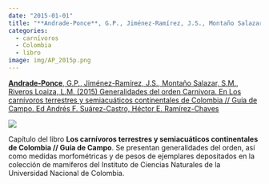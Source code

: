 ```yaml
---
date: "2015-01-01"
title: "**Andrade-Ponce**, G.P., Jiménez-Ramírez, J.S., Montaño Salazar, S.M., Riveros Loaiza, L.M. (2015) Generalidades del orden Carnivora. En Los carnívoros terrestres y semiacuáticos continentales de Colombia // Guía de Campo. Ed Andrés F. Suárez-Castro, Héctor E. Ramírez-Chaves"
categories:
  - carnívoros
  - Colombia
  - libro
image: img/AP_2015p.png
---
```


[**Andrade-Ponce**, G.P., Jiménez-Ramírez, J.S., Montaño Salazar, S.M., Riveros Loaiza, L.M. (2015) Generalidades del orden Carnivora. En Los carnívoros terrestres y semiacuáticos continentales de Colombia // Guía de Campo. Ed Andrés F. Suárez-Castro, Héctor E. Ramírez-Chaves](https://www.researchgate.net/publication/312373249_Generalidades_del_orden_Carnivora)

![](img/AP_2015.png)


Capítulo del libro **Los carnívoros terrestres y semiacuáticos continentales de Colombia // Guía de Campo**. Se presentan generalidades del orden, así como medidas morfométricas y de pesos de ejemplares depositados en la colección de mamíferos del Instituto de Ciencias Naturales de la Universidad Nacional de Colombia.


